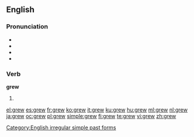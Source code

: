 ==English==

{{rank|getting|stay|months|677|grew|boys|joy|green}}

===Pronunciation===
* {{SAMPA|/gr\u:/}}
* {{IPA|/ɡɹuː/}}
* {{audio|en-us-grew.ogg|Audio (US)}}
* {{rhymes|uː}}

===Verb===
'''grew'''

# {{simple past of|grow}}

[[Category:English irregular simple past forms]]

[[el:grew]]
[[es:grew]]
[[fr:grew]]
[[ko:grew]]
[[it:grew]]
[[ku:grew]]
[[hu:grew]]
[[ml:grew]]
[[nl:grew]]
[[ja:grew]]
[[oc:grew]]
[[pl:grew]]
[[simple:grew]]
[[fi:grew]]
[[te:grew]]
[[vi:grew]]
[[zh:grew]]